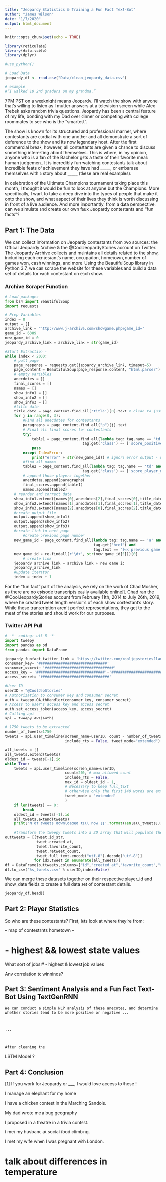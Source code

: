 ```yaml
---
title: "Jeopardy Statistics & Training a Fun Fact Text-Bot"
author: "James Wilson"
date: "1/7/2020"
output: html_document
---
```


```r
knitr::opts_chunk$set(echo = TRUE)

library(reticulate)
library(data.table)
library(dplyr)

#use_python()

# Load Data
jeopardy_df <- read.csv("Data/clean_jeopardy_data.csv")

```

```python
# example 
#“I walked 10 2nd graders on my grandma.”
```

7PM PST on a weeknight means Jeopardy. I'll watch the show with anyone that's willing to listen as I mutter 
answers at a television screen while Alex Trebek asks random trivia questions. Jeopardy has been a central feature of my life, 
bonding with my Dad over dinner or competing with college roommates to see who is the “smartest”. 

The show is known for its structured and professional manner, where contestants are cordial with one another and all demonstrate a sort of 
deference to the show and its now legendary host. After the first commercial break, however, all contestants are given a chance to discuss 
something interesting about themselves. This is where, in my opinion, anyone who is a fan of the Bachelor gets a taste of their favorite meal: human judgement. 
 It is incredibly fun watching contestants talk about incredible feats of achievement they have had _____, or embarase 
themselves with a story about _____ (these are real examples). 

In celebration of the Ultimate Champions tournament taking place this month, I thought it would be fun to look at anyone but the Champions.
 More specifically, I want to take a deep dive into the types of people that make it onto the show, and what aspect of their lives they think 
 is worth discussing in front of a live audience. And more importantly, from a data perspective, can we simulate and create our own faux Jeopardy 
  contestants and "fun facts"? 

## Part 1: The Data

We can collect information on Jeopardy contestants from two sources: the Offical Jeopardy Archive & the @CoolJeopardyStories account on Twitter. 
The Jeopardy Archive collects and maintains all details related to the show, including each contestant's name, occupation, hometown, number of games won, cash winnings, and more. 
Using the BeautifulSoup library in Python 3.7, we can scrape the website for these variables and build a data set of details for each contestant on each show. 

### Archive Scraper Function 
```python
# Load packages 
from bs4 import BeautifulSoup
import requests

# Prep Variables
index = 0
output = []
archive_link = "http://www.j-archive.com/showgame.php?game_id="
game_id = 6389
new_game_id = 0
jeopardy_archive_link = archive_link + str(game_id)

#Start Extraction - 
while index < 2000:
    # pull page
    page_response = requests.get(jeopardy_archive_link, timeout=5)
    page_content = BeautifulSoup(page_response.content, "html.parser")
    # empty variables
    anecdotes = []
    final_scores = []
    names = []
    show_info1 = []
    show_info2 = []
    show_info3 = []
    #title date 
    title_date = page_content.find_all('title')[0].text # clean to just date
    for j in range(0, 3):
        #Find all anecdotes for contestants 
        paragraphs = page_content.find_all("p")[j].text
        # Final all final scores for contestants 
        try:
            table1 = page_content.find_all(lambda tag: tag.name == 'td' and 
                                   tag.get('class') == ['score_positive'])[9:12][j].text
            pass
        except IndexError:
            print("error" + str(new_game_id)) # ignore error output - used to locate mismatched fields from archive (special events)
        #find all names
        table2 = page_content.find_all(lambda tag: tag.name == 'td' and 
                                   tag.get('class') == ['score_player_nickname'])[j].text
        # append those players together
        anecdotes.append(paragraphs)
        final_scores.append(table1)
        names.append(table2)
    # reorder and correct data 
    show_info1.extend([names[0],anecdotes[2],final_scores[0],title_date])
    show_info2.extend([names[1],anecdotes[1],final_scores[1],title_date])
    show_info3.extend([names[2],anecdotes[0],final_scores[2],title_date])
    #create output file
    output.append(show_info1)
    output.append(show_info2)
    output.append(show_info3)
    #create link to next page
        #create previous page number
    new_game_id = page_content.find_all(lambda tag: tag.name == 'a' and 
                                        tag.get('href') and 
                                        tag.text == "[<< previous game]")
    new_game_id = re.findall(r'\d+', str(new_game_id[0]))[0]
        # create link 
    jeopardy_archive_link = archive_link + new_game_id
    jeopardy_archive_link
    #update iterator 
    index = index + 1
```

For the "fun fact" part of the analysis, we rely on the work of Chad Mosher, as there are no episode transcripts easily available online[]. 
Chad ran the @CoolJeopardyStories account from February 11th, 2014 to July 26th, 2019, where he created tweet length version's of each show contestant's story. 
While these transcription aren't perfect representations, they get to the meat of the stories and should work for our purposes. 


### Twitter API Pull
```python
# -*- coding: utf-8 -*-
import tweepy
import pandas as pd
from pandas import DataFrame

jeopardy_funfact_twitter_link = 'https://twitter.com/cooljepstories?lang=en'
consumer_key= '###############################'
consumer_secret= '###############################'
access_key = '###############################'-'###############################'
access_secret= '###############################'

#User ID
userID = "@CoolJepStories"
# Authorization to consumer key and consumer secret 
auth = tweepy.OAuthHandler(consumer_key, consumer_secret) 
# Access to user's access key and access secret 
auth.set_access_token(access_key, access_secret) 
# Calling api 
api = tweepy.API(auth) 

# 1750 tweets to be extracted 
number_of_tweets=1750
tweets = api.user_timeline(screen_name=userID, count = number_of_tweets, 
                           include_rts = False, tweet_mode="extended") 

all_tweets = []
all_tweets.extend(tweets)
oldest_id = tweets[-1].id
while True:
    tweets = api.user_timeline(screen_name=userID, 
                           count=200, # max allowed count
                           include_rts = False,
                           max_id = oldest_id - 1,
                           # Necessary to keep full_text 
                           # otherwise only the first 140 words are extracted
                           tweet_mode = 'extended'
                           )
    if len(tweets) == 0:
        break
    oldest_id = tweets[-1].id
    all_tweets.extend(tweets)
    print('N of tweets downloaded till now {}'.format(len(all_tweets)))
    
    #transform the tweepy tweets into a 2D array that will populate the csv	
outtweets = [[tweet.id_str, 
              tweet.created_at, 
              tweet.favorite_count, 
              tweet.retweet_count, 
              tweet.full_text.encode("utf-8").decode("utf-8")] 
             for idx,tweet in enumerate(all_tweets)]
df = DataFrame(outtweets,columns=["id","created_at","favorite_count","retweet_count", "text"])
df.to_csv('%s_tweets.csv' % userID,index=False)
```

We can merge these datasets together on their respective player_id and show_date fields to create a full data set of contestant details. 
```python

jeopardy_df.head()

```


## Part 2: Player Statistics

So who are these contestants? First, lets look at where they're from:

 -- map of contestants hometown --
 
 
# - highest && lowest state values 



What sort of jobs 
# - highest & lowest job values 



Any correlation to winnings? 






 






## Part 3: Sentiment Analysis and a Fun Fact Text-Bot Using TextGenRNN
	
	We can conduct a simple NLP analysis of these anecotes, and determine whether stories tend to be more positive or negative ...
	
	
	
	...
	
	
	
	After cleaning the 
	
	



LSTM Model ? 



## Part 4:  Conclusion 


[1] If you work for Jeopardy or ___,  I would love access to these ! 





I manage an elephant for my home


I have a chicken contest in the Marching Sandois.

My dad wrote me a bug geography

I proposed in a theatre in a trivia contest.

I met my husband at social food climbing.

I met my wife when I was pregnant with London.


# talk about differences in temperature

# 









